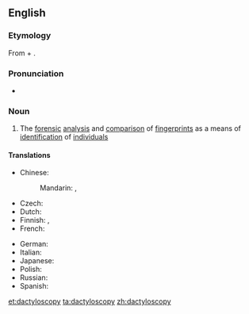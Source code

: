 ==English==

===Etymology===
From {{etyl|grc}} {{term|δάκτυλος||finger|tr=daktylos|lang=grc|sc=polytonic||finger}} + {{term|σκοπέω||I look at|tr=skopeō|lang=grc|sc=polytonic}}.

===Pronunciation===
* {{a|UK}} {{IPA|/ˌdæktɪlˈɒskəpi/}}

===Noun===
{{en-noun|-}}

# The [[forensic]] [[analysis]] and [[comparison]] of [[fingerprint]]s as a means of [[identification]] of [[individual]]s

====Translations====
{{trans-top|forensic analysis of fingerprints}}
* Chinese:
*: Mandarin: {{t|zh|指紋法|sc=Hani}}, {{t|zh|指纹法|tr=zhǐwénfǎ|sc=Hani}}
* Czech: {{t-|cs|daktyloskopie|f}}
* Dutch: {{t+|nl|dactyloscopie|f}}
* Finnish: {{t-|fi|sormenjälkitutkimus}}, {{t+|fi|daktyloskopia}}
* French: {{t+|fr|dactyloscopie|f}}
{{trans-mid}}
* German: {{t+|de|Daktyloskopie|f}}
* Italian: {{t-|it|dattiloscopia|f}}
* Japanese: {{t-|ja|指紋鑑定|tr=しもんかんてい, shimon kantei|sc=Jpan}}
* Polish: {{t-|pl|daktyloskopia|f}}
* Russian: {{t+|ru|дактилоскопия|f|tr=daktiloskopíja|sc=Cyrl}}
* Spanish: {{t+|es|dactiloscopia|f}}
{{trans-bottom}}

[[et:dactyloscopy]]
[[ta:dactyloscopy]]
[[zh:dactyloscopy]]